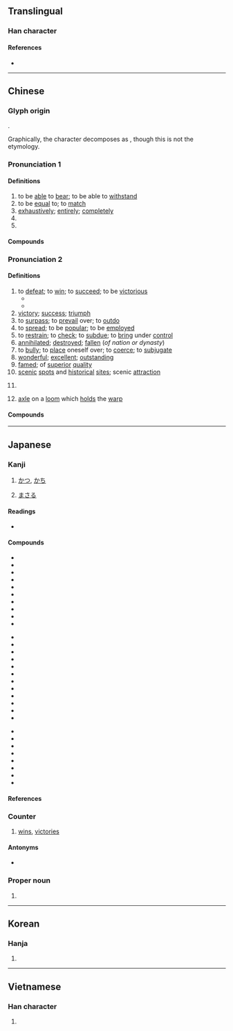 {{character info/new}}
{{also|胜}}
==Translingual==

===Han character===
{{Han char|rn=19|rad=力|as=10|sn=12|four=79227|canj=BFQS|ids=⿰月劵}}

====References====
* {{Han ref|kx=0148.310|dkj=02409|dj=0335.100|hdz=32090.130|uh=52DD|ud=21213|bh=B3D3|bd=46035}}

----

==Chinese==
{{zh-forms|s=胜}}

===Glyph origin===
{{Han etym}}
{{Han compound|朕|力|c1=p|c2=s|t2=strength|ls=psc}}.

Graphically, the character decomposes as {{Han compound|月|劵}}, though this is not the etymology.

===Pronunciation 1===
{{zh-pron
|m=勝
|c=sing1
|h=pfs=
|md=sĭng
|mn=seng
|w=1sen
|mc=1
|oc=1,1
|cat=v,adv,n
}}

====Definitions====
{{zh-hanzi}}

# to be [[able]] to [[bear]]; to be able to [[withstand]]
# to be [[equal]] to; to [[match]]
# [[exhaustively]]; [[entirely]]; [[completely]]
# {{zh-alt-form|升|[[unit]] of [[measure]] for [[grain]] [[volume]]s}}
# {{zh-alt-form|伸|to [[stretch]]}}

====Compounds====
{{zh-der|fold=1|不可勝原|不可勝記|嬌嫋不勝|力不自勝|喜不自勝|悲不自勝|不勝感喟|不勝之態|不能勝數|不可勝書|不可勝言|不勝酒力|不勝負荷|力不勝任|多不勝數|情不自勝|勝任愉快|不勝唏噓|如不勝衣|不勝衣|不勝春|不可勝計|勝衣|不可勝數|不勝其擾|不勝其煩|勝任|不勝枚舉|弱不勝衣|不可勝紀|數不勝數|理不勝辭|指不勝屈|美不勝收|舉不勝舉|防不勝防}}

===Pronunciation 2===
{{zh-pron
|m=shèng
|c=sing3
|h=pfs=sṳn
|md=séng
|mn=sèng
|w=2sen
|mc=2
|oc=2,2
|cat=v,n
}}

====Definitions====
{{zh-hanzi}}

# to [[defeat]]; to [[win]]; to [[succeed]]; to be [[victorious]]
#* {{zh-syn|贏}}
#* {{zh-ant|敗}}
# [[victory]]; [[success]]; [[triumph]]
# to [[surpass]]; to [[prevail]] over; to [[outdo]]
# to [[spread]]; to be [[popular]]; to be [[employed]]
# to [[restrain]]; to [[check]]; to [[subdue]]; to [[bring]] under [[control]]
# [[annihilated]]; [[destroyed]]; [[fallen]] (''of nation or dynasty'')
# to [[bully]]; to [[place]] oneself over; to [[coerce]]; to [[subjugate]]
# [[wonderful]]; [[excellent]]; [[outstanding]]
# [[famed]]; of [[superior]] [[quality]]
# [[scenic]] [[spot]]s and [[historical]] [[site]]s; scenic [[attraction]]
# {{lb|zh|historical}} {{n-g|a kind of [[splendid]] [[jewellery]] worn by [[ancient]] [[women]]}}
# {{lb|zh|historical}} [[axle]] on a [[loom]] which [[hold]]s the [[warp]]

====Compounds====
{{zh-der|人定勝天|勝券在握|力勝|名勝古跡|倚多為勝|勝似|勝之不武|屢戰屢勝|常勝將軍|大勝|尋幽訪勝|優勝|出奇制勝|定勝敗|度假勝地|勝流|慰情勝無|常勝軍|得勝之兵|取勝|制勝|勝常|得勝回朝|德勝頭迴|得勝頭回|得勝口|得勝之師|得勝|克敵制勝|好勝|形勝|人勝節|味勝易牙|勝概|名勝古蹟|勝境|優勝劣敗|常勝家|席勝|不分勝負|名山勝境|勝地|勝景|得勝頭迴|大獲全勝|勝跡|哀兵必勝|勝局|勝負|人眾勝天|乘勝追擊|名勝|反敗為勝|不勝|勝算|勝殘去殺|和勝|吹氣勝蘭|乘勝逐北|不戰而勝|去殺勝殘|引人入勝|勝遊|勝朝|勝利投手|勝利|勝仗|勝事|勝訴|一決勝負|全勝|決勝千里|旛勝|打勝仗|獨擅勝場|求勝|決勝局|爭強鬥勝|穩操勝券|爭勝|戰無不勝|探尋勝跡|打勝|抗戰勝利|矜功負勝|武勝關|穩操勝算|戰勝|決勝|更勝一籌|旗開得勝|戰勝國|春勝|百戰百勝|略勝一籌|班師得勝|爭強賭勝|爭強顯勝|爭強好勝|爭勝要強|濟勝之具|持勝|稍勝一籌|決勝負|料敵制勝|獲勝|每戰必勝|方勝|攬勝圖|攬勝|探奇訪勝|觀光勝地|雄勝|險勝|邪不勝正|避暑勝地|龔勝不屈|覽勝|高人勝士|花勝|習非勝是|聊勝一籌|誇勝道強|陰勝則寒|轉敗為勝|遊覽勝地|臨機制勝|節節勝利|較勝一籌|賭勝|致勝|聊勝於無|綵勝|運籌決勝}}

----

==Japanese==

===Kanji===
{{ja-kanji|grade=3|rs=力10}}

# {{sense|[[win]] a game}} [[かつ]], [[かち]]
# {{sense|be [[superior]] to}} [[まさる]]

====Readings====
* {{ja-readings|goon=[[しょう]] (shō)|kanon=[[しょう]] (shō)|kun=[[かつ]] (katsu), [[かち]] (kachi), [[まさる]] (masaru), [[すぐれる]] (sugureru)|nanori=[[かち]] (kachi), [[かつ]] (katsu), [[すぐる]] (suguru), [[すぐれ]] (sugure), [[すぐろ]] (suguro), [[とう]] (tō), [[のり]] (nori), [[まさ]] (masa), [[まさる]] (masaru), [[ます]] (masu), [[よし]] (yoshi)}}

====Compounds====
{{top3}}
* {{ja-r|勝気|かちき}}
* {{ja-r|勝鬨|かちどき}}
* {{ja-r|勝ちを千里の外に決す|かち を せんり の ほか に けっす}}
* {{ja-r|殘に勝ち殺を去るべし|ざん に かち さつ を さる べし}}
* {{ja-r|勝引|かちびき}}
* {{ja-r|勝因|しょういん}}
* {{ja-r|勝会|しょうかい}}
* {{ja-r|勝軍|しょうぐん}}
* {{ja-r|勝景|しょうけい}}
* {{ja-r|勝国|しょうこく}}
{{mid3}}
* {{ja-r|勝算|しょうさん}}
* {{ja-r|勝事|しょうじ}}
* {{ja-r|勝状|しょうじょう}}
* {{ja-r|勝迹|しょうせき}}
* {{ja-r|勝絶|しょうぜつ}}
* {{ja-r|勝戦|しょうせん}}
* {{ja-r|勝訴|しょうそ}}
* {{ja-r|勝地|しょうち}}
* {{ja-r|勝致|しょうち}}
* {{ja-r|勝敗|しょうはい}}
* {{ja-r|勝負|しょうぶ}}
* {{ja-r|勝兵|しょうへい}}
{{mid3}}
* {{ja-r|勝友|しょうゆう}}
* {{ja-r|勝遊|しょうゆう}}
* {{ja-r|勝利|しょうり}}
* {{ja-r|勝流|しょうりゅう}}
* {{ja-r|勝麗|しょうれい}}
* {{ja-r|大勝|たいしょう}}
* {{ja-r|名勝|めいしょう}}
* {{ja-r|優勝|ゆうしょう}}
{{bottom}}

====References====
{{ja-kref
|ku=3001
|shift=8F9F
|jis=3E21
|euc=BEA1
|skip=1-4-8
|freq=185
|nelson=3787
|newnelson=553
|halpern=1005
|kld=686
|heisig=1209
|tuttle=4b8.4
}}

===Counter===
{{ja-pos|しょう|counter}}

# [[win]]s, [[victories]]

====Antonyms====
* {{l|ja|敗}}

===Proper noun===
{{ja-pos|まさる|proper}}

# {{given name|male|lang=ja|sort=まさる}}

----

==Korean==

===Hanja===
{{ko-hanja|hangeul=승|rv=seung|mr=sŭng}}

# {{defn|lang=ko|sort=力10}}

----

==Vietnamese==

===Han character===
{{vi-hantu|[[thắng]], [[sền]]|rs=力10}}

# {{defn|lang=vi|sort=力10}}